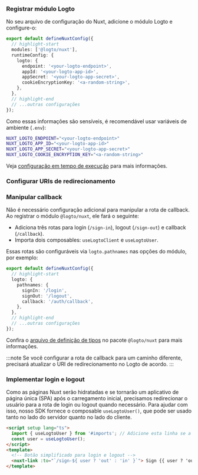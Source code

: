 
### Registrar módulo Logto

No seu arquivo de configuração do Nuxt, adicione o módulo Logto e configure-o:

```ts title="nuxt.config.ts"
export default defineNuxtConfig({
  // highlight-start
  modules: ['@logto/nuxt'],
  runtimeConfig: {
    logto: {
      endpoint: '<your-logto-endpoint>',
      appId: '<your-logto-app-id>',
      appSecret: '<your-logto-app-secret>',
      cookieEncryptionKey: '<a-random-string>',
    },
  },
  // highlight-end
  // ...outras configurações
});
```

Como essas informações são sensíveis, é recomendável usar variáveis de ambiente (`.env`):

```bash title=".env"
NUXT_LOGTO_ENDPOINT="<your-logto-endpoint>"
NUXT_LOGTO_APP_ID="<your-logto-app-id>"
NUXT_LOGTO_APP_SECRET="<your-logto-app-secret>"
NUXT_LOGTO_COOKIE_ENCRYPTION_KEY="<a-random-string>"
```

Veja [configuração em tempo de execução](https://nuxt.com/docs/guide/going-further/runtime-config) para mais informações.

### Configurar URIs de redirecionamento

<SignInFlowSummary />

<AssumingUrl />

<WebConfigureRedirectUris />

### Manipular callback

Não é necessário configuração adicional para manipular a rota de callback. Ao registrar o módulo `@logto/nuxt`, ele fará o seguinte:

- Adiciona três rotas para login (`/sign-in`), logout (`/sign-out`) e callback (`/callback`).
- Importa dois composables: `useLogtoClient` e `useLogtoUser`.

Essas rotas são configuráveis via `logto.pathnames` nas opções do módulo, por exemplo:

```ts title="nuxt.config.ts"
export default defineNuxtConfig({
  // highlight-start
  logto: {
    pathnames: {
      signIn: '/login',
      signOut: '/logout',
      callback: '/auth/callback',
    },
  },
  // highlight-end
  // ...outras configurações
});
```

Confira o [arquivo de definição de tipos](https://github.com/logto-io/js/blob/HEAD/packages/nuxt/src/runtime/utils/types.ts) no pacote `@logto/nuxt` para mais informações.

:::note
Se você configurar a rota de callback para um caminho diferente, precisará atualizar o URI de redirecionamento no Logto de acordo.
:::

### Implementar login e logout

Como as páginas Nuxt serão hidratadas e se tornarão um aplicativo de página única (SPA) após o carregamento inicial, precisamos redirecionar o usuário para a rota de login ou logout quando necessário. Para ajudar com isso, nosso SDK fornece o composable `useLogtoUser()`, que pode ser usado tanto no lado do servidor quanto no lado do cliente.

```html title="index.vue"
<script setup lang="ts">
  import { useLogtoUser } from '#imports'; // Adicione esta linha se a importação automática estiver desativada
  const user = useLogtoUser();
</script>
<template>
  <!-- Botão simplificado para login e logout -->
  <nuxt-link :to="`/sign-${ user ? 'out' : 'in' }`"> Sign {{ user ? 'out' : 'in' }} </nuxt-link>
</template>
```

<Checkpoint />
